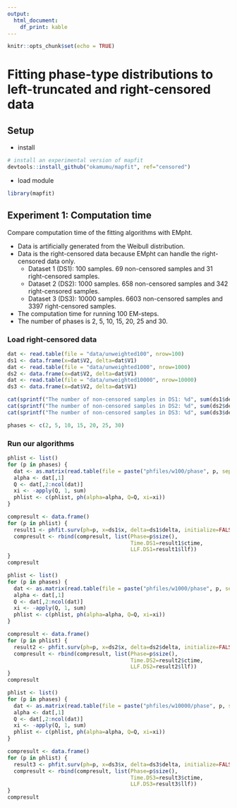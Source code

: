 ```yaml
---
output: 
  html_document:
    df_print: kable
---
```


```r
knitr::opts_chunk$set(echo = TRUE)
```

# Fitting phase-type distributions to left-truncated and right-censored data

## Setup

- install

``` r
# install an experimental version of mapfit
devtools::install_github("okamumu/mapfit", ref="censored")
```

- load module
```r
library(mapfit)
```

## Experiment 1: Computation time

Compare computation time of the fitting algorithms with EMpht.

-   Data is artificially generated from the Weibull distribution.
-   Data is the right-censored data because EMpht can handle the
    right-censored data only.
    -   Dataset 1 (DS1): 100 samples. 69 non-censored samples and 31
        right-censored samples.
    -   Dataset 2 (DS2): 1000 samples. 658 non-censored samples and 342
        right-censored samples.
    -   Dataset 3 (DS3): 10000 samples. 6603 non-censored samples and
        3397 right-censored samples.
-   The computation time for running 100 EM-steps.
-   The number of phases is 2, 5, 10, 15, 20, 25 and 30.

### Load right-censored data

```r
dat <- read.table(file = "data/unweighted100", nrow=100)
ds1 <- data.frame(x=dat$V2, delta=dat$V1)
dat <- read.table(file = "data/unweighted1000", nrow=1000)
ds2 <- data.frame(x=dat$V2, delta=dat$V1)
dat <- read.table(file = "data/unweighted10000", nrow=10000)
ds3 <- data.frame(x=dat$V2, delta=dat$V1)
```

```r
cat(sprintf("The number of non-censored samples in DS1: %d", sum(ds1$delta == 1)))
cat(sprintf("The number of non-censored samples in DS2: %d", sum(ds2$delta == 1)))
cat(sprintf("The number of non-censored samples in DS3: %d", sum(ds3$delta == 1)))
```

```r
phases <- c(2, 5, 10, 15, 20, 25, 30)
```

### Run our algorithms

```r
phlist <- list()
for (p in phases) {
  dat <- as.matrix(read.table(file = paste("phfiles/w100/phase", p, sep = "")))
  alpha <- dat[,1]
  Q <- dat[,2:ncol(dat)]
  xi <- -apply(Q, 1, sum)
  phlist <- c(phlist, ph(alpha=alpha, Q=Q, xi=xi))
}

compresult <- data.frame()
for (p in phlist) {
  result1 <- phfit.surv(ph=p, x=ds1$x, delta=ds1$delta, initialize=FALSE, maxiter=100, reltol=0.0)
  compresult <- rbind(compresult, list(Phase=p$size(),
                                       Time.DS1=result1$ctime,
                                       LLF.DS1=result1$llf))
}
compresult
```

```r
phlist <- list()
for (p in phases) {
  dat <- as.matrix(read.table(file = paste("phfiles/w1000/phase", p, sep = "")))
  alpha <- dat[,1]
  Q <- dat[,2:ncol(dat)]
  xi <- -apply(Q, 1, sum)
  phlist <- c(phlist, ph(alpha=alpha, Q=Q, xi=xi))
}

compresult <- data.frame()
for (p in phlist) {
  result2 <- phfit.surv(ph=p, x=ds2$x, delta=ds2$delta, initialize=FALSE, maxiter=100, reltol=0.0)
  compresult <- rbind(compresult, list(Phase=p$size(),
                                       Time.DS2=result2$ctime,
                                       LLF.DS2=result2$llf))
}
compresult
```

```r
phlist <- list()
for (p in phases) {
  dat <- as.matrix(read.table(file = paste("phfiles/w10000/phase", p, sep = "")))
  alpha <- dat[,1]
  Q <- dat[,2:ncol(dat)]
  xi <- -apply(Q, 1, sum)
  phlist <- c(phlist, ph(alpha=alpha, Q=Q, xi=xi))
}

compresult <- data.frame()
for (p in phlist) {
  result3 <- phfit.surv(ph=p, x=ds3$x, delta=ds3$delta, initialize=FALSE, maxiter=100, reltol=0.0)
  compresult <- rbind(compresult, list(Phase=p$size(),
                                       Time.DS3=result3$ctime,
                                       LLF.DS3=result3$llf))
}
compresult
```

<!-- ### EMpht -->

<!-- #### Define a utility function -->

<!-- ```{r deffunc} -->
<!-- exec.empht <- function(p, d) { -->
<!--   system(sprintf("gcc EMpht/EMpht%d.c -lm -o EMpht/empht%d", p, p)) -->
<!--   system(sprintf("cp data/unweighted%d EMpht/unweighted", d)) -->
<!--   system(sprintf("cp phfiles/phase%d EMpht/phases", p)) -->
<!--   result <- system(sprintf("cd EMpht; ./empht%d", p), intern = TRUE) -->
<!--   i <- grep("computation time = ", result) -->
<!--   s <- regexpr("[0-9.]+", result[i]) -->
<!--   ctime <- as.numeric(substr(result[i], s, s + attr(s, "match.length"))) -->
<!--   i <- grep("Log-likelihood =", result) -->
<!--   s <- regexpr("[-][0-9.]+", result[i]) -->
<!--   llf <- as.numeric(substr(result[i], s, s + attr(s, "match.length"))) -->
<!--   c(ctime, llf) -->
<!-- } -->
<!-- ``` -->

<!-- ### Run EMpht -->

<!-- ```{r runEmpht} -->
<!-- emphtresult <- data.frame() -->
<!-- for (p in phases) { -->
<!--   res1 <- exec.empht(p, 100) -->
<!--   res2 <- exec.empht(p, 1000) -->
<!--   res3 <- exec.empht(p, 10000) -->
<!--   emphtresult <- rbind(emphtresult, list(Phase=p, -->
<!--                                          Time.DS1=res1[1], -->
<!--                                          Time.DS2=res2[1], -->
<!--                                          Time.DS3=res3[1], -->
<!--                                          LLF.DS1=res1[2], -->
<!--                                          LLF.DS2=res2[2], -->
<!--                                          LLF.DS3=res3[2])) -->
<!-- } -->
<!-- ``` -->

<!-- ```{r compres2} -->
<!-- emphtresult -->
<!-- ``` -->

